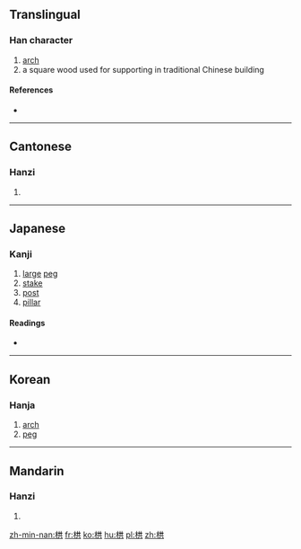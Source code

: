 ==Translingual==

===Han character===
{{Han char|rn=75|rad=木|as=06|sn=10|four=44981|canj=DTC}}

# [[arch]]
# a square wood used for supporting in traditional Chinese building

====References====
* {{Han ref|kx=0523.200|dkj=14732|dj=0911.170|hdz=21195.030|uh=6831|ud=26673|bh=D1E2|bd=53730}}

----

==Cantonese==

===Hanzi===
{{yue-hanzi|jyut=gung2|y=gung2}}

# {{defn|lang=yue|sort=木06}}

----

==Japanese==

===Kanji===
{{ja-kanji|grade=|rs=木06}}

# [[large]] [[peg]]
# [[stake]]
# [[post]]
# [[pillar]]

====Readings====
* {{ja-readings|on=[[きょう]] (kyō), [[く]] (ku)|kun=[[くい]] (kui)}}

----

==Korean==

===Hanja===
{{ko-hanja|hangeul=공|eumhun=|rv=gong|mr=kong|y=kong}}

# [[arch]]
# [[peg]]

----

==Mandarin==

===Hanzi===
{{cmn-hanzi|pin=[[gǒng]] ([[gong3]])|wg=kung<sup>3</sup>}}

# {{defn|lang=cmn|sort=木06}}

[[zh-min-nan:栱]]
[[fr:栱]]
[[ko:栱]]
[[hu:栱]]
[[pl:栱]]
[[zh:栱]]